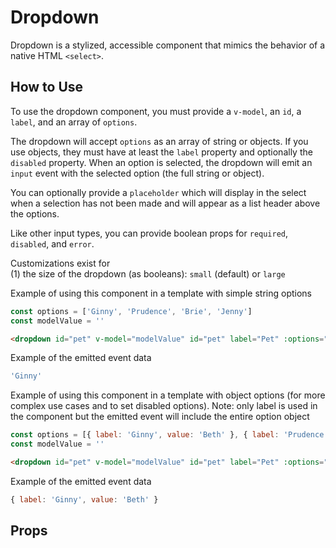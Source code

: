 
# Dropdown

Dropdown is a stylized, accessible component that mimics the behavior of a native HTML `<select>`.

<Preview>
  <Story id="components-dropdown--primary" />
</Preview>

## How to Use
To use the dropdown component, you must provide a `v-model`, an `id`, a `label`, and an array of `options`.

The dropdown will accept `options` as an array of string or objects. If you use objects, they must have at least the `label` property and optionally the `disabled` property. When an option is selected, the dropdown will emit an `input` event with the selected option (the full string or object).

You can optionally provide a `placeholder` which will display in the select when a selection has not been made and will appear as a list header above the options.

Like other input types, you can provide boolean props for `required`, `disabled`, and `error`.

Customizations exist for<br />
(1) the size of the dropdown (as booleans): `small` (default) or `large`<br />

Example of using this component in a template with simple string options
```js
const options = ['Ginny', 'Prudence', 'Brie', 'Jenny']
const modelValue = ''
```
```html
<dropdown id="pet" v-model="modelValue" id="pet" label="Pet" :options="options" placeholder="Pick a pet" />
```

Example of the emitted event data
```js
'Ginny'
```

Example of using this component in a template with object options (for more complex use cases and to set disabled options).
Note: only label is used in the component but the emitted event will include the entire option object
```js
const options = [{ label: 'Ginny', value: 'Beth' }, { label: 'Prudence', value: 'Mercedes' }, { label: 'Brie', value: 'Nina' }, {label: 'Jenny', value: 'Mercedes', disabled: true }]
const modelValue = ''
```
```html
<dropdown id="pet" v-model="modelValue" id="pet" label="Pet" :options="options" placeholder="Pick a pet" />
```

Example of the emitted event data
```js
{ label: 'Ginny', value: 'Beth' }
```

## Props

<ArgsTable story={PRIMARY_STORY} />
